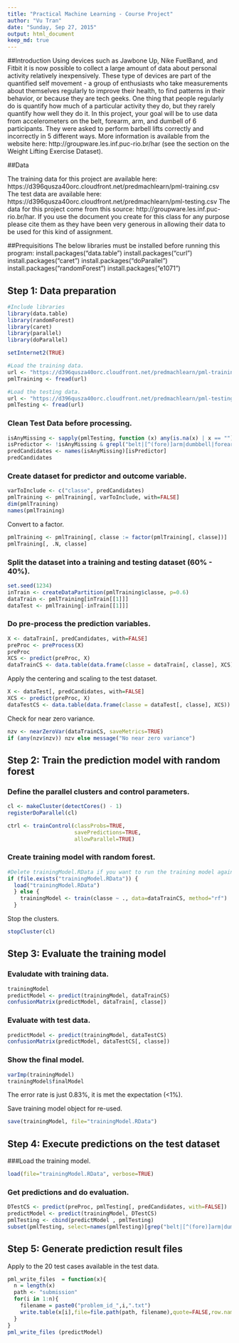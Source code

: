 ```yaml
---
title: "Practical Machine Learning - Course Project"
author: "Vu Tran"
date: "Sunday, Sep 27, 2015"
output: html_document
keep_md: true
---
```


##Introduction
Using devices such as Jawbone Up, Nike FuelBand, and Fitbit it is now possible to collect a large amount of data about personal activity relatively inexpensively. These type of devices are part of the quantified self movement - a group of enthusiasts who take measurements about themselves regularly to improve their health, to find patterns in their behavior, or because they are tech geeks. One thing that people regularly do is quantify how much of a particular activity they do, but they rarely quantify how well they do it. In this project, your goal will be to use data from accelerometers on the belt, forearm, arm, and dumbell of 6 participants. They were asked to perform barbell lifts correctly and incorrectly in 5 different ways. More information is available from the website here: http://groupware.les.inf.puc-rio.br/har (see the section on the Weight Lifting Exercise Dataset).

##Data

The training data for this project are available here: 
https://d396qusza40orc.cloudfront.net/predmachlearn/pml-training.csv
The test data are available here: 
https://d396qusza40orc.cloudfront.net/predmachlearn/pml-testing.csv
The data for this project come from this source: http://groupware.les.inf.puc-rio.br/har. If you use the document you create for this class for any purpose please cite them as they have been very generous in allowing their data to be used for this kind of assignment. 

##Prequisitions
The below libraries must be installed before running this program:
install.packages("data.table")
install.packages("curl")
install.packages("caret")
install.packages("doParallel")
install.packages("randomForest")
install.packages("e1071")

## Step 1: Data preparation

```r
#Include libraries
library(data.table)
library(randomForest)
library(caret)
library(parallel)
library(doParallel)

setInternet2(TRUE)

#Load the training data.
url <- "https://d396qusza40orc.cloudfront.net/predmachlearn/pml-training.csv"
pmlTraining <- fread(url)

#Load the testing data.
url <- "https://d396qusza40orc.cloudfront.net/predmachlearn/pml-testing.csv"
pmlTesting <- fread(url)
```

### Clean Test Data before processing.

```r
isAnyMissing <- sapply(pmlTesting, function (x) any(is.na(x) | x == ""))
isPredictor <- !isAnyMissing & grepl("belt|[^(fore)]arm|dumbbell|forearm", names(isAnyMissing))
predCandidates <- names(isAnyMissing)[isPredictor]
predCandidates
```

### Create dataset for predictor and outcome variable.

```r
varToInclude <- c("classe", predCandidates)
pmlTraining <- pmlTraining[, varToInclude, with=FALSE]
dim(pmlTraining)
names(pmlTraining)
```

Convert to a factor.

```r
pmlTraining <- pmlTraining[, classe := factor(pmlTraining[, classe])]
pmlTraining[, .N, classe]
```

### Split the dataset into a training and testing dataset (60% - 40%).

```r

set.seed(1234)
inTrain <- createDataPartition(pmlTraining$classe, p=0.6)
dataTrain <- pmlTraining[inTrain[[1]]]
dataTest <- pmlTraining[-inTrain[[1]]]
```

### Do pre-process the prediction variables.

```r
X <- dataTrain[, predCandidates, with=FALSE]
preProc <- preProcess(X)
preProc
XCS <- predict(preProc, X)
dataTrainCS <- data.table(data.frame(classe = dataTrain[, classe], XCS))
```

Apply the centering and scaling to the test dataset.

```r
X <- dataTest[, predCandidates, with=FALSE]
XCS <- predict(preProc, X)
dataTestCS <- data.table(data.frame(classe = dataTest[, classe], XCS))
```

Check for near zero variance.

```r
nzv <- nearZeroVar(dataTrainCS, saveMetrics=TRUE)
if (any(nzv$nzv)) nzv else message("No near zero variance")
```


## Step 2: Train the prediction model with random forest

### Define the parallel clusters and control parameters.

```r

cl <- makeCluster(detectCores() - 1)
registerDoParallel(cl)

ctrl <- trainControl(classProbs=TRUE,
                     savePredictions=TRUE,
                     allowParallel=TRUE)
```

### Create training model with random forest.

```r
#Delete trainingModel.RData if you want to run the training model again
if (file.exists("trainingModel.RData")) {
  load("trainingModel.RData") 
  } else {
    trainingModel <- train(classe ~ ., data=dataTrainCS, method="rf")
  }
```

Stop the clusters.

```r
stopCluster(cl)
```

## Step 3: Evaluate the training model
### Evaludate with training data.

```r
trainingModel
predictModel <- predict(trainingModel, dataTrainCS)
confusionMatrix(predictModel, dataTrain[, classe])
```

### Evaluate with test data.

```r
predictModel <- predict(trainingModel, dataTestCS)
confusionMatrix(predictModel, dataTestCS[, classe])
```

### Show the final model.

```r
varImp(trainingModel)
trainingModel$finalModel
```

The error rate is just 0.83%, it is met the expectation (<1%).

Save training model object for re-used.

```r
save(trainingModel, file="trainingModel.RData")
```


## Step 4: Execute predictions on the test dataset

###Load the training model.

```r
load(file="trainingModel.RData", verbose=TRUE)
```

### Get predictions and do evaluation.

```r
DTestCS <- predict(preProc, pmlTesting[, predCandidates, with=FALSE])
predictModel <- predict(trainingModel, DTestCS)
pmlTesting <- cbind(predictModel , pmlTesting)
subset(pmlTesting, select=names(pmlTesting)[grep("belt|[^(fore)]arm|dumbbell|forearm", names(pmlTesting), invert=TRUE)])
```

## Step 5: Generate prediction result files

Apply to the 20 test cases available in the test data.

```r
pml_write_files  = function(x){
  n = length(x)
  path <- "submission"
  for(i in 1:n){
    filename = paste0("problem_id_",i,".txt")
    write.table(x[i],file=file.path(path, filename),quote=FALSE,row.names=FALSE,col.names=FALSE)
  }
}
pml_write_files (predictModel)
```